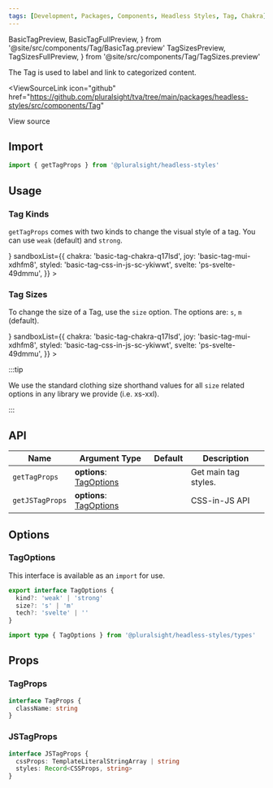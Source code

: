 ```yaml
---
tags: [Development, Packages, Components, Headless Styles, Tag, Chakra]
---
```


<!-- TODO: As of 2.0.0-beta.17 live-codeblock do not support imports. -->
<!-- Keep an eye out so we can kill the components we are importing in. -->
<!-- https://docusaurus.io/docs/markdown-features/code-blocks#imports -->

  BasicTagPreview,
  BasicTagFullPreview,
} from '@site/src/components/Tag/BasicTag.preview'
  TagSizesPreview,
  TagSizesFullPreview,
} from '@site/src/components/Tag/TagSizes.preview'

<ReleaseNote />

The Tag is used to label and link to categorized content.

<ViewSourceLink
  icon="github"
  href="https://github.com/pluralsight/tva/tree/main/packages/headless-styles/src/components/Tag"
>
  View source
</ViewSourceLink>

## Import

```javascript
import { getTagProps } from '@pluralsight/headless-styles'
```

## Usage

### Tag Kinds

`getTagProps` comes with two kinds to change the visual style of a tag. You can use `weak` (default) and `strong`.

<BasicTag />
<LiveExampleTabs
  fullCode={<BasicTagFullPreview />}
  sandboxList={{
    chakra: 'basic-tag-chakra-q17lsd',
    joy: 'basic-tag-mui-xdhfm8',
    styled: 'basic-tag-css-in-js-sc-ykiwwt',
    svelte: 'ps-svelte-49dmmu',
  }}
>
  <BasicTagPreview />
</LiveExampleTabs>

### Tag Sizes

To change the size of a Tag, use the `size` option. The options are: `s`, `m` (default).

<TagSizes />
<LiveExampleTabs
  fullCode={<TagSizesFullPreview />}
  sandboxList={{
    chakra: 'basic-tag-chakra-q17lsd',
    joy: 'basic-tag-mui-xdhfm8',
    styled: 'basic-tag-css-in-js-sc-ykiwwt',
    svelte: 'ps-svelte-49dmmu',
  }}
>
  <TagSizesPreview />
</LiveExampleTabs>

:::tip

We use the standard clothing size shorthand values for all `size` related options in any library we provide (i.e. xs-xxl).

:::

## API

| Name            | Argument Type                          | Default | Description          |
| --------------- | -------------------------------------- | ------- | -------------------- |
| `getTagProps`   | **options**: [TagOptions](#tagoptions) |         | Get main tag styles. |
| `getJSTagProps` | **options**: [TagOptions](#tagoptions) |         | CSS-in-JS API        |

## Options

### TagOptions

This interface is available as an `import` for use.

```typescript
export interface TagOptions {
  kind?: 'weak' | 'strong'
  size?: 's' | 'm'
  tech?: 'svelte' | ''
}
```

```typescript title="Import example"
import type { TagOptions } from '@pluralsight/headless-styles/types'
```

## Props

### TagProps

```typescript
interface TagProps {
  className: string
}
```

### JSTagProps

```typescript
interface JSTagProps {
  cssProps: TemplateLiteralStringArray | string
  styles: Record<CSSProps, string>
}
```
